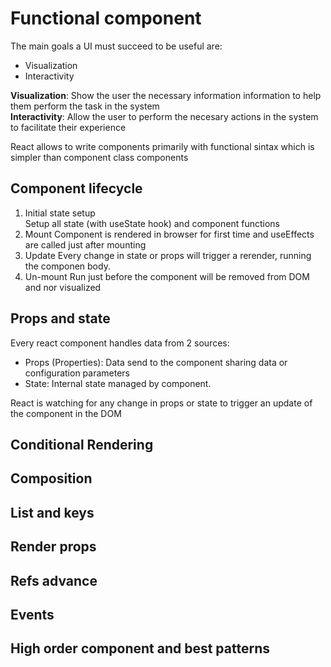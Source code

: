  
 
<Meta of={stories} />
 
# Functional component
 
 The main goals a UI must succeed to be useful are: 
 - Visualization
 - Interactivity

 **Visualization**: Show the user the necessary information information to help them perform the task in the system  
 **Interactivity**: Allow the user to perform the necesary actions in the system to facilitate their experience

 React allows to write components primarily with functional sintax which is simpler than component class components

<Canvas of={stories.Default} />

## Component lifecycle

1. Initial state setup  
  Setup all state (with useState hook) and component functions
2. Mount
  Component is rendered in browser for first time and useEffects are called just after mounting
3. Update
  Every change in state or props will trigger a rerender, running the componen body.
4. Un-mount
  Run just before the component will be removed from DOM and nor visualized

## Props and state
Every react component handles data from 2 sources:
- Props (Properties): Data send to the component sharing data or configuration parameters
- State: Internal state managed by component.

React is watching for any change in props or state to trigger an update of the component in the DOM

## Conditional Rendering

## Composition

## List and keys

## Render props

## Refs advance

## Events

## High order component and best patterns
